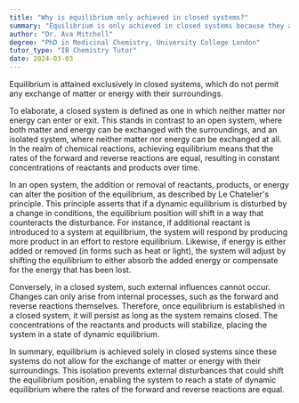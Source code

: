 ```yaml
---
title: "Why is equilibrium only achieved in closed systems?"
summary: "Equilibrium is only achieved in closed systems because they allow no exchange of matter or energy with the surroundings."
author: "Dr. Ava Mitchell"
degree: "PhD in Medicinal Chemistry, University College London"
tutor_type: "IB Chemistry Tutor"
date: 2024-03-03
---
```


Equilibrium is attained exclusively in closed systems, which do not permit any exchange of matter or energy with their surroundings.

To elaborate, a closed system is defined as one in which neither matter nor energy can enter or exit. This stands in contrast to an open system, where both matter and energy can be exchanged with the surroundings, and an isolated system, where neither matter nor energy can be exchanged at all. In the realm of chemical reactions, achieving equilibrium means that the rates of the forward and reverse reactions are equal, resulting in constant concentrations of reactants and products over time.

In an open system, the addition or removal of reactants, products, or energy can alter the position of the equilibrium, as described by Le Chatelier's principle. This principle asserts that if a dynamic equilibrium is disturbed by a change in conditions, the equilibrium position will shift in a way that counteracts the disturbance. For instance, if additional reactant is introduced to a system at equilibrium, the system will respond by producing more product in an effort to restore equilibrium. Likewise, if energy is either added or removed (in forms such as heat or light), the system will adjust by shifting the equilibrium to either absorb the added energy or compensate for the energy that has been lost.

Conversely, in a closed system, such external influences cannot occur. Changes can only arise from internal processes, such as the forward and reverse reactions themselves. Therefore, once equilibrium is established in a closed system, it will persist as long as the system remains closed. The concentrations of the reactants and products will stabilize, placing the system in a state of dynamic equilibrium.

In summary, equilibrium is achieved solely in closed systems since these systems do not allow for the exchange of matter or energy with their surroundings. This isolation prevents external disturbances that could shift the equilibrium position, enabling the system to reach a state of dynamic equilibrium where the rates of the forward and reverse reactions are equal.
    